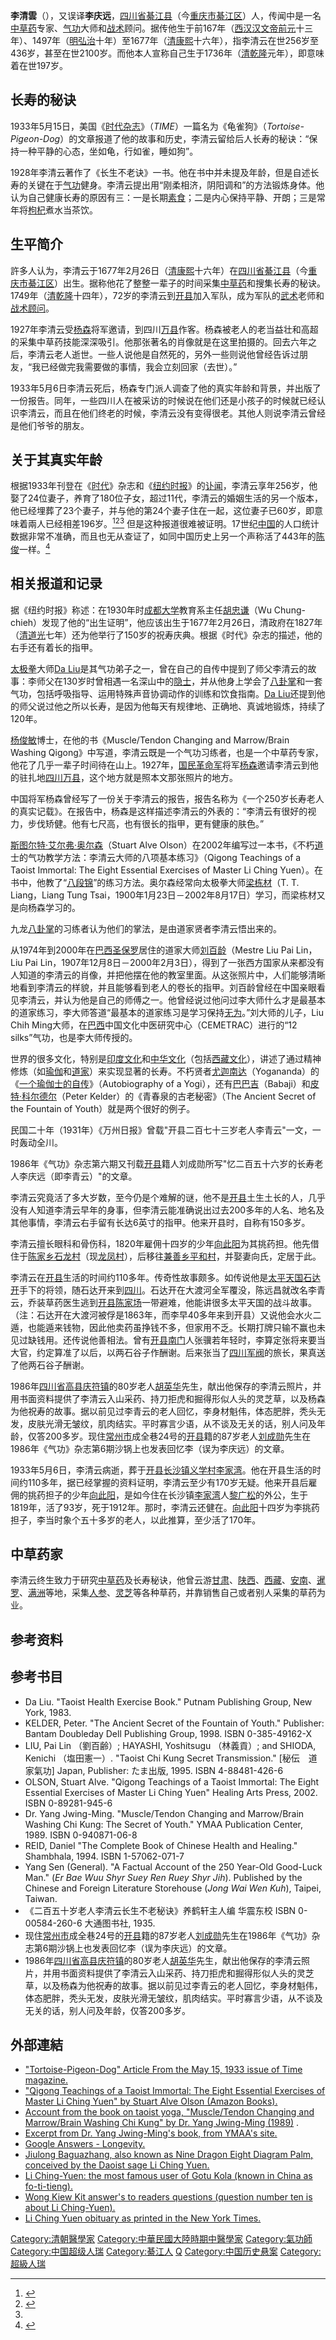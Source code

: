 {{Refimprove|time=2021-05-22T20:44:50+00:00}}
{{Infobox person
| honorific_prefix    = <!-- 前缀尊称 -->
| name                = 李清云
| honorific_suffix    = <!-- 后缀尊称 -->
| image               = File:Li chingYuen.jpeg
| image_size          = <!-- 图像大小 -->200px
| alt                 = <!-- 图像替代 -->
| caption             = 1927年李青云在四川萬縣[[國民革命軍|國民革命軍]]將軍楊森的官邸
| native_name         = <!-- 原文名 -->
| native_name_lang    = <!-- 语系 -->
| pronunciation       = <!-- 读音 -->
| romaji              = <!-- 罗马拼音 -->
| english_name        = <!-- 英文名 -->
| zi                  = <!-- 字 -->
| hao                 = <!-- 号 -->
| real_name           = 
| gender              = <!-- 性别 -->
| birth_name          = <!-- 出生名 -->
| birth_date          = {{Birth date|1736|02|26}}（自称）
| birth_place         = [[大清|大清]][[四川省_(清)|四川省]][[綦江县|綦江县]]
| baptised            = <!-- 受洗 -->
| disappeared_date    = <!-- 失踪日期 {{disappeared date and age|YYYY|MM|DD|YYYY|MM|DD}}（失踪在前，出生在后） -->
| disappeared_place   = <!-- 失踪地点 -->
| disappeared_status  = <!-- 失踪情况 -->
| death_date          = {{Death date and age|1933|05|06|1736|02|26}}
| death_place         = {{CHN-1928}}[[四川省_(中华民国)|四川省]][[开州区|开县]]<br/>(今[[中华人民共和国|中国]][[重庆市|重庆市]][[开州区|开州区]])
| death_cause         = <!-- 死因 -->
| body_discovered     = <!-- 遗体发现地 -->
| resting_place       = {{CHN-1949}}[[重庆市|重庆市]][[开州区|开州区]][[长沙镇|长沙镇]][[义学村|义学村]][[李家湾|李家湾]]
| resting_place_coordinates =  <!-- 墓地坐标 {{coord|LAT|LONG|type:landmark|display=inline}} -->
| monuments           = <!-- 纪念建筑 -->
| residence           = <!-- 居住地 -->
| nationality         = {{QING}}（1736年－1912年）<br>{{ROC-1912}}（1912年－1928年）<br>{{ROC-1928}}（1928年－1933年）
| spouse              = 24个
| permanent_residency = <!-- 永久居留权 -->
| other_names         = <!-- 别名 -->
| ancestor            = <!-- 籍贯（仅限部分地区人士使用） -->
| ethnicity           = <!-- 民族 -->
| language            = <!-- 语言 -->
| citizenship         = <!-- 公民权 -->
| education           = <!-- 教育程度 -->
| alma_mater          = <!-- 母校 -->
| branch              = <!--服役-->
| occupation          = <!-- 职业 -->
| years_active        = <!-- 活跃时期 -->
| era                 = <!-- 年代 -->
| employer            = <!-- 雇主 -->
| organization        = <!-- 组织 -->
| agent               = <!-- 机构 -->
| known_for           = [[长寿|长寿]]
| research            = <!-- 研究领域 -->
| notable_works       = <!-- 知名作品 -->
| style               = <!-- 风格 -->
| home_town           = <!-- 家乡 -->
| salary              = <!-- 薪金 -->
| net_worth           = <!-- 净资产 -->
| height              = <!-- 身高 -->
| weight              = <!-- 体重 -->
| hair_color          = <!-- 发色 -->
| eye_color           = <!-- 瞳色 -->
| measurements        = <!-- 三围 -->
| television          = <!-- 电视节目 -->
| title               = <!-- 头衔 -->
| term                = <!-- 头衔时期 -->
| predecessor         = <!-- 前任 -->
| successor           = <!-- 继任 -->
| party               = <!-- 政党 -->
| movement            = <!-- 政治运动 -->
| opponents           = <!-- 竞争者 -->
| boards              = <!-- 董事会 -->
| religion            = <!-- 宗教信仰 -->
| denomination        = <!-- 宗派 -->
| criminal_charge     = <!-- 刑事起诉 -->
| criminal_penalty    = <!-- 刑事处罚 -->
| criminal_status     = <!-- 刑事状况 -->
| partner             = <!-- 伴侣 -->
| children            = <!-- 儿女 -->
| parents             = <!-- 父母 -->
| relatives           = <!-- 亲属 -->
| family              = <!-- 家族成员 -->
| callsign            = <!-- 呼号 -->
| awards              = <!-- 获奖 -->
| website             = <!-- 网站 {{URL|example.com}} -->
| past                = <!-- 经历 -->
| module              = 
| module2             = 
| module3             = 
| module4             = 
| module5             = 
| module6             = 
| influences          = <!-- 受影响于 -->
| influenced          = <!-- 影响于 -->
| signature           = <!-- 签名 -->
| signature_size      = <!-- 签名大小 -->
| signature_alt       = <!-- 签名替代 -->
| footnotes           = <!-- 脚注 -->
}}
'''李清雲'''（{{bd|1736年|2月26日|1933年|5月6日|catIdx=Li李清云}}），又误译'''李庆远'''，[[四川省|四川省]][[綦江县|綦江县]]（今[[重庆市|重庆市]][[綦江区|綦江区]]）人，传闻中是一名[[中草药|中草药]]专家、[[气功|气功]]大师和[[战术|战术]]顾问。据传他生于前167年（[[西汉|西汉]][[汉文帝|汉文帝]][[前元|前元]]十三年）、1497年（[[明朝|明]][[弘治|弘治]]十年）至1677年（[[清朝|清]][[康熙|康熙]]十六年），指李清云在世256岁至436岁，甚至在世2100岁。而他本人宣称自己生于1736年（[[清朝|清]][[乾隆|乾隆]]元年），即意味着在世197岁。

==长寿的秘诀==
1933年5月15日，美国《[[时代杂志|时代杂志]]》（''TIME''）一篇名为《龟雀狗》（''Tortoise-Pigeon-Dog''）的文章报道了他的故事和历史，李清云留给后人长寿的秘诀：“保持一种平静的心态，坐如龟，行如雀，睡如狗”。

1928年李清云著作了《长生不老诀》一书。他在书中并未提及年龄，但是自述长寿的关键在于[[气功|气功]]健身。李清云提出用“刚柔相济，阴阳调和”的方法锻炼身体。他认为自己健康长寿的原因有三：一是长期[[素食|素食]]；二是内心保持平静、开朗；三是常年将[[枸杞|枸杞]]煮水当茶饮。

==生平简介==
許多人认为，李清云于1677年2月26日（[[清朝|清]][[康熙|康熙]]十六年）在[[四川省|四川省]][[綦江县|綦江县]]（今[[重庆市|重庆市]][[綦江区|綦江区]]）出生。据称他花了整整一辈子的时间采集[[中草药|中草药]]和搜集长寿的秘诀。1749年（[[清朝|清]][[乾隆|乾隆]]十四年），72岁的李清云到[[开县|开县]]加入军队，成为军队的[[武术|武术]]老师和[[战术顾问|战术顾问]]。

1927年李清云受[[楊森_(中華民國將領)|杨森]]将军邀请，到四川[[万县|万县]]作客。杨森被老人的老当益壮和高超的采集中草药技能深深吸引。他那张著名的肖像就是在这里拍摄的。回去六年之后，李清云老人逝世。一些人说他是自然死的，另外一些则说他曾经告诉过朋友，“我已经做完我需要做的事情，我会立刻回家（去世）。”

1933年5月6日李清云死后，杨森专门派人调查了他的真实年龄和背景，并出版了一份报告。同年，一些四川人在被采访的时候说在他们还是小孩子的时候就已经认识李清云，而且在他们终老的时候，李清云没有变得很老。其他人则说李清云曾经是他们爷爷的朋友。

==关于其真实年龄==
根据1933年刊登在《[[时代_(杂志)|时代]]》杂志和《[[纽约时报|纽约时报]]》的[[讣闻|讣闻]]，李清云享年256岁，他娶了24位妻子，养育了180位子女，超过11代，李清云的婚姻生活的另一个版本，他已经埋葬了23个妻子，并与他的第24个妻子住在一起，这位妻子已60岁，即意味着兩人已经相差196岁。<ref name="Miami">{{cite news |last= [[Miami_Herald|Miami Herald]] |title= Living forever |url= https://news.google.com/newspapers?id=18gLAAAAIBAJ&sjid=BlUDAAAAIBAJ&pg=4235,1125251&dq= |newspaper= The Evening Independent |date= 12 October 1929 |accessdate= 2020-11-17 |archive-date= 2020-06-06 |archive-url= https://web.archive.org/web/20200606165040/https://news.google.com/newspapers?id=18gLAAAAIBAJ&sjid=BlUDAAAAIBAJ&pg=4235,1125251&dq= |dead-url= no }}</ref><ref>{{cite book |last= Harris |first= Timothy |title=Living to 100 and Beyond |year=2009 |publisher= ACTEX Publications |isbn= 978-1-56698-699-1 |page=70}}</ref><ref name="Miami"/> 但是这种报道很难被证明。17世纪[[中国|中国]]的人口统计数据非常不准确，而且也无从查证了，如同中国历史上另一个声称活了443年的[[陈俊_(唐朝)|陈俊]]一样。<ref>{{cite web |url=http://www.time.com/time/magazine/article/0,9171,745510,00.html |title=CHINA: Tortoise-Pigeon-Dog - TIME |accessdate=1933-05-15 |publisher=TIME |language=en |archive-date=2011-02-03 |archive-url=https://web.archive.org/web/20110203004443/http://www.time.com/time/magazine/article/0,9171,745510,00.html |dead-url=yes }}</ref>

==相关报道和记录==
据《纽约时报》称述：在1930年时[[成都大学|成都大学]]教育系主任[[胡忠谦|胡忠谦]]（Wu Chung-chieh）发现了他的“出生证明”，他应该出生于1677年2月26日，清政府在1827年（[[清朝|清]][[道光|道光]]七年）还为他举行了150岁的祝寿庆典。根据《时代》杂志的描述，他的右手还有着{{convert|6|in|cm|2}}长的指甲。

[[太极拳|太极拳]]大师[[Da_Liu|Da Liu]]是其气功弟子之一，曾在自己的自传中提到了师父李清云的故事：李师父在130岁时曾相遇一名深山中的[[隱士|隐士]]，并从他身上学会了[[八卦掌|八卦掌]]和一套气功，包括呼吸指导、运用特殊声音协调动作的训练和饮食指南。[[Da_Liu|Da Liu]]还提到他的师父说过他之所以长寿，是因为他每天有规律地、正确地、真诚地锻炼，持续了120年。

[[杨俊敏|杨俊敏]]博士，在他的书《Muscle/Tendon Changing and Marrow/Brain Washing Qigong》中写道，李清云既是一个气功习练者，也是一个中草药专家，他花了几乎一辈子时间待在山上。1927年，[[国民革命军|国民革命军]]将军[[楊森_(中華民國將領)|杨森]]邀请李清云到他的驻扎地[[四川|四川]][[万县|万县]]，这个地方就是照本文那张照片的地方。

中国将军杨森曾经写了一份关于李清云的报告，报告名称为《一个250岁长寿老人的真实记载》。在报告中，杨森是这样描述李清云的外表的：“李清云有很好的视力，步伐矫健。他有七尺高，也有很长的指甲，更有健康的肤色。”

[[斯图尔特·艾尔弗·奥尔森|斯图尔特·艾尔弗·奥尔森]]（Stuart Alve Olson）在2002年编写过一本书，《不朽[[道家|道]]士的气功教学方法：李清云大师的八项基本练习》（Qigong Teachings of a Taoist Immortal: The Eight Essential Exercises of Master Li Ching Yuen）。在书中，他教了“[[八段锦|八段锦]]”的练习方法。奥尔森经常向太极拳大师[[梁栋材|梁栋材]]（T. T. Liang，Liang Tung Tsai，1900年1月23日－2002年8月17日）学习，而梁栋材又是向杨森学习的。

九龙[[八卦掌|八卦掌]]的习练者认为他们的掌法，是由道家贤者李清云悟出来的。

从1974年到2000年在[[巴西|巴西]][[圣保罗_(巴西)|圣保罗]]居住的道家大师[[刘百龄|刘百龄]]（Mestre Liu Pai Lin，Liu Pai Lin，1907年12月8日－2000年2月3日），得到了一张西方国家从来都没有人知道的李清云的肖像，并把他摆在他的教室里面。从这张照片中，人们能够清晰地看到李清云的样貌，并且能够看到老人的卷长的指甲。刘百龄曾经在中国亲眼看见李清云，并认为他是自己的师傅之一。他曾经说过他问过李大师什么才是最基本的道家练习，李大师答道“最基本的道家练习是学习保持[[无为_(道家)|无为]]。”刘大师的儿子，Liu Chih Ming大师，在[[巴西|巴西]]中国文化中医研究中心（CEMETRAC）进行的“12 silks”气功，也是李大师传授的。

世界的很多文化，特别是[[印度|印度]][[印度文化|文化]]和[[中华文化|中华文化]]（包括[[西藏|西藏]][[西藏文化|文化]]），讲述了通过精神修炼（如[[瑜伽|瑜伽]]和[[道家|道家]]）来实现显著的长寿。不朽贤者[[尤迦南达|尤迦南达]]（Yogananda）的《[[一个瑜伽士的自传|一个瑜伽士的自传]]》（Autobiography of a Yogi），还有[[巴巴吉|巴巴吉]]（Babaji）和[[皮特·科尔德尔|皮特·科尔德尔]]（Peter Kelder）的《青春泉的古老秘密》（The Ancient Secret of the Fountain of Youth）就是两个很好的例子。

民国二十年（1931年）《万州日报》曾载"开县二百七十三岁老人李青云"一文，一时轰动全川。

1986年《气功》杂志第六期又刊载[[开县|开县]]籍人刘成勋所写"忆二百五十六岁的长寿老人李庆远（即李青云）"的文章。

李清云究竟活了多大岁数，至今仍是个难解的谜，他不是[[开县|开县]]土生土长的人，几乎没有人知道李清云早年的身事，但李清云能准确说出过去200多年的人名、地名及其他事情，李清云右手留有长达6英寸的指甲。他来开县时，自称有150多岁。

李清云擅长眼科和骨伤科，1820年雇佣十四岁的少年[[向此阳|向此阳]]为其挑药担。他先借住于[[陈家乡|陈家乡]][[石龙村|石龙村]]（现[[龙凤村|龙凤村]]），后移往[[兼善乡|兼善乡]][[平和村|平和村]]，并娶妻向氏，定居于此。

李清云在[[开县|开县]]生活的时间约110多年。传奇性故事颇多。如传说他是[[太平天国|太平天国]][[石达开|石达开]]手下的将领，随石达开来到[[四川|四川]]。石达开在大渡河全军覆没，陈远昌就改名李青云，乔装草药医生逃到[[开县|开县]][[陈家场|陈家场]]一带避难，他能讲很多太平天国的战斗故事。（注：石达开在大渡河被俘是1863年，而李早40多年来到开县）又说他会水火二遁，也能遁来钱物，因此他卖药虽挣钱不多，但家用不乏。长期打牌只输不赢也未见过缺钱用。还传说他善相法。曾有[[开州区|开县]][[南门镇|南门]]人张骥若年轻时，李算定张将来要当大官，约定算准了以后，以两石谷子作酬谢。后来张当了[[四川|四川]][[军阀|军阀]]的旅长，果真送了他两石谷子酬谢。

1986年[[四川省|四川省]][[高县|高县]][[庆符镇|庆符镇]]的80岁老人[[胡英华|胡英华]]先生，献出他保存的李清云照片，并用书面资料提供了李清云入山采药、持刀拒虎和掘得形似人头的灵芝草，以及杨森为他祝寿的故事。据以前见过李青云的老人回忆，李身材魁伟，体态肥胖，秃头无发，皮肤光滑无皱纹，肌肉结实。平时寡言少语，从不谈及无关的话，别人问及年龄，仅答200多岁。现住[[常州市|常州市]]成全巷24号的[[开县|开县]]籍的87岁老人[[刘成勋|刘成勋]]先生在1986年《气功》杂志第6期沙锅上也发表回忆李（误为李庆远）的文章。

1933年5月6日，李清云病逝，葬于[[开县|开县]][[长沙镇_(重庆市)|长沙镇]][[义学村|义学村]][[李家湾|李家湾]]。他在开县生活的时间约110多年，据已经掌握的资料证明，李清云至少有170岁无疑。他来开县后雇佣的挑药担子的少年[[向此阳|向此阳]]，是如今住在长沙镇[[李家湾|李家湾]]人[[黎广松|黎广松]]的外公，生于1819年，活了93岁，死于1912年。那时，李清云还健在。[[向此阳|向此阳]]十四岁为李挑药担子，李当时象个五十多岁的老人，以此推算，至少活了170年。

==中草药家==
李清云终生致力于研究[[中草药|中草药]]及长寿秘诀，他曾云游[[甘肃|甘肃]]、[[陕西|陕西]]、[[西藏|西藏]]、[[越南|安南]]、[[暹罗|暹罗]]、[[满洲|满洲]]等地，采集[[人参|人参]]、[[灵芝|灵芝]]等各种草药，并靠销售自己或者别人采集的草药为业。

== 参考资料 ==
{{reflist}}

== 参考书目 ==
{{refbegin|2}}
* Da Liu. "Taoist Health Exercise Book." Putnam Publishing Group, New York, 1983.
* KELDER, Peter. "The Ancient Secret of the Fountain of Youth." Publisher: Bantam Doubleday Dell Publishing Group, 1998. ISBN 0-385-49162-X
* LIU, Pai Lin （劉百齢）; HAYASHI, Yoshitsugu （林義貢）; and SHIODA, Kenichi （塩田憲一）. "Taoist Chi Kung Secret Transmission." [秘伝　道家氣功] Japan, Publisher: たま出版, 1995. ISBN 4-88481-426-6
* OLSON, Stuart Alve. "Qigong Teachings of a Taoist Immortal: The Eight Essential Exercises of Master Li Ching Yuen" Healing Arts Press, 2002. ISBN 0-89281-945-6
* Dr. Yang Jwing-Ming. "Muscle/Tendon Changing and Marrow/Brain Washing Chi Kung: The Secret of Youth." YMAA Publication Center, 1989. ISBN 0-940871-06-8
* REID, Daniel "The Complete Book of Chinese Health and Healing." Shambhala, 1994. ISBN 1-57062-071-7
* Yang Sen (General). "A Factual Account of the 250 Year-Old Good-Luck Man." (''Er Bae Wuu Shyr Suey Ren Ruey Shyr Jih''). Published by the Chinese and Foreign Literature Storehouse (''Jong Wai Wen Kuh''), Taipei, Taiwan.
*《二百五十岁老人李清云长生不老秘诀》养鹤轩主人编 华震东校 ISBN 0-00584-260-6 大通图书社, 1935. 
*现住[[常州市|常州市]]成全巷24号的[[开县|开县]]籍的87岁老人[[刘成勋|刘成勋]]先生在1986年《气功》杂志第6期沙锅上也发表回忆李（误为李庆远）的文章。
*1986年[[四川省|四川省]][[高县|高县]][[庆符镇|庆符镇]]的80岁老人[[胡英华|胡英华]]先生，献出他保存的李清云照片，并用书面资料提供了李清云入山采药、持刀拒虎和掘得形似人头的灵芝草，以及杨森为他祝寿的故事。据以前见过李青云的老人回忆，李身材魁伟，体态肥胖，秃头无发，皮肤光滑无皱纹，肌肉结实。平时寡言少语，从不谈及无关的话，别人问及年龄，仅答200多岁。
{{refend}}

== 外部連結 ==
* [http://www.time.com/time/magazine/article/0,9171,745510,00.html "Tortoise-Pigeon-Dog" Article From the May 15, 1933 issue of Time magazine.] {{Wayback|url=http://www.time.com/time/magazine/article/0,9171,745510,00.html |date=20110203004443 }} 
* [http://www.amazon.com/dp/0892819456 "Qigong Teachings of a Taoist Immortal: The Eight Essential Exercises of Master Li Ching Yuen" by Stuart Alve Olson (Amazon Books).] {{Wayback|url=http://www.amazon.com/dp/0892819456 |date=20210609123508 }}
* [http://www.alamut.com/past/9906_jun.html Account from the book on taoist yoga, "Muscle/Tendon Changing and Marrow/Brain Washing Chi Kung" by Dr. Yang Jwing-Ming (1989)] {{Wayback|url=http://www.alamut.com/past/9906_jun.html |date=20101212070249 }}.
* [https://web.archive.org/web/20110718141810/http://www.ymaa.com/files/ISBN841.pdf Excerpt from Dr. Yang Jwing-Ming's book, from YMAA's site.]
* [http://answers.google.com/answers/threadview?id=349137 Google Answers - Longevity.] {{Wayback|url=http://answers.google.com/answers/threadview?id=349137 |date=20110605103115 }}
* [https://web.archive.org/web/20090816160823/http://www.ninedragonbaguazhang.com/whatis.htm Jiulong Baguazhang, also known as Nine Dragon Eight Diagram Palm, conceived by the Daoist sage Li Ching Yuen.]
* [https://web.archive.org/web/20090119211806/http://zubeco.com/gotukola/lichingyuen.html Li Ching-Yuen: the most famous user of Gotu Kola (known in China as fo-ti-tieng).]
* [http://wongkk.com/answers/ans01b/nov01-3.html Wong Kiew Kit answer's to readers questions (question number ten is about Li Ching-Yuen).] {{Wayback|url=http://wongkk.com/answers/ans01b/nov01-3.html |date=20061122085544 }}
* [http://www.martialdevelopment.com/blog/li-ching-yuen-the-amazing-250-year-old-man/ Li Ching Yuen obituary as printed in the New York Times.] {{Wayback|url=http://www.martialdevelopment.com/blog/li-ching-yuen-the-amazing-250-year-old-man/ |date=20110605174119 }}

{{DEFAULTSORT:Li李清云}}
[[Category:清朝醫學家|Category:清朝醫學家]]
[[Category:中華民國大陸時期中醫學家|Category:中華民國大陸時期中醫學家]]
[[Category:氣功師|Category:氣功師]]
[[Category:中国超级人瑞|Category:中国超级人瑞]]
[[Category:綦江人|Category:綦江人]]
[[Category:李姓|Q]]
[[Category:中国历史悬案|Category:中国历史悬案]]
[[Category:超級人瑞|Category:超級人瑞]]